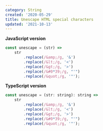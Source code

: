 ```yaml
---
category: String
created: '2020-05-29'
title: Unescape HTML special characters
updated: '2021-10-13'
---
```


**JavaScript version**

```js
const unescape = (str) =>
    str
        .replace(/&amp;/g, '&')
        .replace(/&lt;/g, '<')
        .replace(/&gt;/g, '>')
        .replace(/&#0*39;/g, "'")
        .replace(/&quot;/g, '"');
```

**TypeScript version**

```js
const unescape = (str: string): string =>
    str
        .replace(/&amp;/g, '&')
        .replace(/&lt;/g, '<')
        .replace(/&gt;/g, '>')
        .replace(/&#0*39;/g, "'")
        .replace(/&quot;/g, '"');
```
